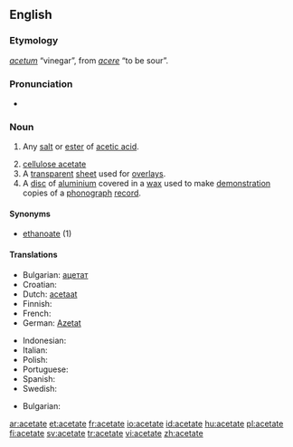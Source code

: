 {{also|acétate}}
==English==
{{wikipedia}}

===Etymology===
{{etyl|la}} ''[[acetum]]'' “vinegar”, from ''[[acere]]'' “to be sour”.

===Pronunciation===
* {{audio|en-us-acetate.ogg|Audio (US)}}

===Noun===
{{en-noun}}

# {{organic chemistry}} Any [[salt]] or [[ester]] of [[acetic acid]].
# [[cellulose acetate]]
# A [[transparent]] [[sheet]] used for [[overlay]]s.
# A [[disc]] of [[aluminium]] covered in a [[wax]] used to make [[demonstration]] copies of a [[phonograph]] [[record]].

====Synonyms====
* [[ethanoate]] (1)

====Translations====
{{trans-top|salt or ester of acetic acid}}
* Bulgarian: [[ацетат]] {{m}}
* Croatian: {{t-|hr|acetat}}
* Dutch: [[acetaat]]
* Finnish: {{t-|fi|asetaatti}}
* French: {{t+|fr|acétate}}
* German: [[Azetat]] {{n}}
{{trans-mid}}
* Indonesian: {{t-|id|asetat|xs=Indonesian}}
* Italian: {{t+|it|acetato|m}}
* Polish: {{t-|pl|octan}}
* Portuguese: {{t-|pt|acetato}}
* Spanish: {{t-|es|acetato}}
* Swedish: {{t+|sv|acetat}}
{{trans-bottom}}

{{trans-top|cellulose acetate}}
* Bulgarian: {{t|bg|ацетатна целулоза|sc=Cyrl}}
{{trans-mid}}
{{trans-bottom}}

{{trans-top|transparent overlay sheet}}
{{trans-mid}}
{{trans-bottom}}

{{trans-top|aluminium disc covered in wax}}
{{trans-mid}}
{{trans-bottom}}

[[ar:acetate]]
[[et:acetate]]
[[fr:acetate]]
[[io:acetate]]
[[id:acetate]]
[[hu:acetate]]
[[pl:acetate]]
[[fi:acetate]]
[[sv:acetate]]
[[tr:acetate]]
[[vi:acetate]]
[[zh:acetate]]